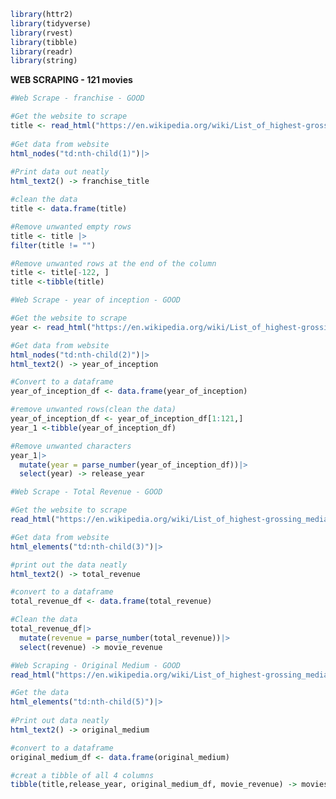 ```r
library(httr2)
library(tidyverse)
library(rvest)
library(tibble)
library(readr)
library(string)
```

**WEB SCRAPING - 121 movies**

```r
#Web Scrape - franchise - GOOD

#Get the website to scrape
title <- read_html("https://en.wikipedia.org/wiki/List_of_highest-grossing_media_franchises")|>
  
#Get data from website
html_nodes("td:nth-child(1)")|>
  
#Print data out neatly
html_text2() -> franchise_title

#clean the data
title <- data.frame(title)

#Remove unwanted empty rows
title <- title |>
filter(title != "") 

#Remove unwanted rows at the end of the column
title <- title[-122, ]
title <-tibble(title)
```

```r
#Web Scrape - year of inception - GOOD 

#Get the website to scrape
year <- read_html("https://en.wikipedia.org/wiki/List_of_highest-grossing_media_franchises")|> 

#Get data from website
html_nodes("td:nth-child(2)")|>
html_text2() -> year_of_inception

#Convert to a dataframe
year_of_inception_df <- data.frame(year_of_inception)

#remove unwanted rows(clean the data)
year_of_inception_df <- year_of_inception_df[1:121,]
year_1 <-tibble(year_of_inception_df)

#Remove unwanted characters
year_1|>
  mutate(year = parse_number(year_of_inception_df))|>
  select(year) -> release_year
```

```r
#Web Scrape - Total Revenue - GOOD

#Get the website to scrape
read_html("https://en.wikipedia.org/wiki/List_of_highest-grossing_media_franchises")|>

#Get data from website  
html_elements("td:nth-child(3)")|>

#print out the data neatly
html_text2() -> total_revenue

#convert to a dataframe
total_revenue_df <- data.frame(total_revenue)

#Clean the data
total_revenue_df|>
  mutate(revenue = parse_number(total_revenue))|>
  select(revenue) -> movie_revenue
```

```r
#Web Scraping - Original Medium - GOOD
read_html("https://en.wikipedia.org/wiki/List_of_highest-grossing_media_franchises")|>

#Get the data
html_elements("td:nth-child(5)")|>
  
#Print out data neatly
html_text2() -> original_medium

#convert to a dataframe
original_medium_df <- data.frame(original_medium)

#creat a tibble of all 4 columns
tibble(title,release_year, original_medium_df, movie_revenue) -> movies
```
